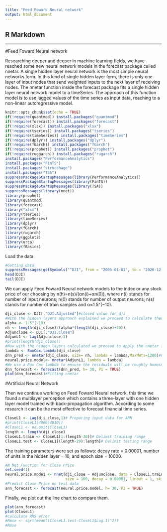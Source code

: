 ---
title: "Feed Foward Neural network"
output: html_document
---

## R Markdown

---

#Feed Foward Neural network

Researching deeper and deeper in machine learning fields, we have reached some new neural network models in the forecast package called nnetar. A single hidden layer neural network is the most simple neural networks form. In this kind of single hidden layer form, there is only one layer of input nodes that send weighted inputs to the next layer of receiving nodes. The nnetar function inside the forecast package fits a single hidden layer neural network model to a timeSeries.  The approach of this function model is to use lagged values of the time series as input data, reaching to a non-linear autoregressive model.

```{r setup, include=FALSE}
knitr::opts_chunk$set(echo = TRUE)
if(!require(quantmod)) install.packages("quantmod")
if(!require(forecast)) install.packages("forecast")
if(!require(xlsx)) install.packages("xlsx")
if(!require(tseries)) install.packages("tseries")
if(!require(timeSeries)) install.packages("timeSeries")
if(!require(dplyr)) install.packages("dplyr")
if(!require(fGarch)) install.packages("fGarch")
if(!require(prophet)) install.packages("prophet")
if(!require(ruggarch)) install.packages("rugarch")
install.packages("PerformanceAnalytics")
install.packages("FinTS")
install.packages("strucchage")
install.packages("TSA")
suppressPackageStartupMessages(library(PerformanceAnalytics))
suppressPackageStartupMessages(library(FinTS))
suppressPackageStartupMessages(library(TSA))
suppressMessages(library(nnet))
library(prophet)
library(quantmod)
library(forecast)
library("xlsx")
library(tseries)
library(timeSeries)
library(dplyr)
library(fGarch)
library(rugarch)
library(ggplot2)
library(urca)
library(fBasics)
```

Load the data

```{r cars}
#Getting data
suppressMessages(getSymbols("^DJI", from = "2005-01-01", to = "2020-12-05"))
head(DJI)
tail(DJI)
```

We can apply Feed Foward Neural network models to the index or any stock price of our choosing by n(h)=n(s)/(αn(i)+αn(0)), where n(i) stands for number of input neurons; n(0) stands for number of output neurons; n(s) stands for number of train samples and α=1.5^(−10).

```{r}
dji_close <- DJI[,"DJI.Adjusted"]#closed value for dji
#With the hidden layers approach explained we proceed to calculate them:
alpha <- 1.5^(-10)
nh <- length(dji_close)/(alpha*(length(dji_close)+30))
Adjunclose <- DJI[,"DJI.Close"]
AdjunL1 <- Lag(Adjunclose,1)
#print(length(dji_close))
#Now with the hidden layers calculated we proceed to apply the nnetar function with the parameters selected.
lambda <- BoxCox.lambda(dji_close)
dnn_pred <- nnetar(dji_close, size= nh, lambda = lambda,MaxNWts=1200)#Fitting nnetar
neural.price.model<- nnetar(AdjunL1, lambda = lambda)
#We use a Box Cox lambda to ensure the residuals will be roughly homoscedastic. We forecast the next 30 days with the neural net fitted.
dnn_forecast <- forecast(dnn_pred, h= 30, PI = TRUE)
plot(dnn_forecast)#Fitting nnetar
```

#Artificial Neural Network

Then we continue working on Feed Foward Neural network. this time we found a multilayer perception which contains a three-layer with one hidden layer model trained with back-propagation algorithm. According to some research it can be the most effective to forecast financial time series.

```{R}
CloseL1 <- Lag(dji_close,1)# Preparing input data for ANN
#print(CloseL1[4000:4010])
#CloseL1 <- na.omit(CloseL1)
length <- length(dji_close)
CloseL1.train <- CloseL1[1:(length-30)]# Delimit training range
CloseL1.test <- CloseL1[(length-29):length]# Delimit testing range
```

The training parameters were set as follows: decay rate = 0.00001, number of units in the hidden layer = 10, and epoch size = 10000. 

```{R}
#N Net Function for Close Price
set.seed(1)
neural.price.mode1 <- nnet(dji_close ~ Adjunclose, data = CloseL1.train,
                           size = 100, decay = 0.00001, linout = 1, skip=TRUE, MaxNWts=2600, trace=FALSE)
#Predict Close Price on test data
ann_forecast <- forecast(neural.price.model, h= 30, PI = TRUE)
```

Finally, we plot out the line chart to compare them.

```{R}
plot(ann_forecast)
plot(CloseL1)
#calculate RMS error
#Rmse <- sqrt(mean((CloseL1.test-CloseL1$Lag.1)^2))
#Rmse
```



